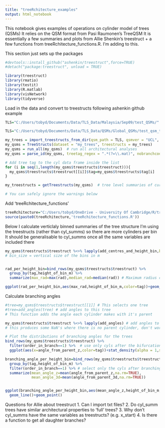 ---
title: "treeRchitecture_examples"
output: html_notebook
---

This notebook gives examples of operations on cylinder model of trees (QSMs)
It relies on the QSM format from Pasi Raumonen's TreeQSM
It is essentially a few summaries and plots from Allie Shenkin's treestruct 
+ a few functions from treeRchitecture_functions.R. I'm adding to this.

This section just sets up the packages
```{r}
#devtools::install_github("ashenkin/treestruct",force=TRUE)
#detach("package:treestruct", unload = TRUE)

library(treestruct)
library(rmatio)
library(testit)
library(R.matlab)
library(visNetwork)
library(tidyverse)
```

Load in the data and convert to treestructs following ashenkin github example
```{r}
TLS="C:/Users/tobyd/Documents/Data/TLS_Data/Malaysia/Sep09/test_QSMs/"

TLS="C:/Users/tobyd/Documents/Data/TLS_Data/QSMs/Global_QSMs/test_qsm_txt/"

my_trees = import_treestructs_from_dir(qsm_path = TLS, qsmver = "UCL", recursive = T)
my_qsms = TreeStructs(dataset = "my_trees", treestructs = my_trees)
my_qsms = run_all(my_qsms)  # run all architectural analyses
my_qsms = parse_id(my_qsms, treetag_regex = ".*(?=\\.mat)", nobranchcode = T)  # add tree tag to df

# Add tree tag to the cyl data frame inside the list
for (i in seq(1,length(my_qsms$treestructs$treestruct))){
  my_qsms$treestructs$treestruct[[i]]$tag=my_qsms$treestructs$tag[i]
}

my_treestructs = getTreestructs(my_qsms)  # tree level summaries of current architectural variables

# You can safely ignore the warnings below
```

Add 'treeRchitecture_functions'
```{r}
treeRchitecture="C:/Users/tobyd/OneDrive - University Of Cambridge/R/treeRchitecture/"
source(paste0(treeRchitecture,'treeRchitecture_functions.R'))
```


Below I calculate verticlaly binned summaries of the tree structure
I'm using the treestructs (rather than cyl_summs) so there are more cylinders per bin
It should be generalisable to cyl_summs once all the same variables are included there

```{r}

my_qsms$treestructs$treestruct %<>% lapply(add_centres_and_height_bin,bin_size=5) 
# bin_size = vertical size of the bins in m


rad_per_height_bin=bind_rows(my_qsms$treestructs$treestruct) %>% 
  group_by(tag,height_of_bin_m) %>% 
  summarize(max_rad=max(rad),median_rad=median(rad)) # Maximum radius cylinder per height bin

ggplot(rad_per_height_bin,aes(max_rad,height_of_bin_m,color=tag))+geom_line()

```


Calculate branching angles
```{r}
#tree=my_qsms$treestructs$treestruct[[1]] # This selects one tree
#tree=add_angles(tree) # add angles to this tree
# This function adds the angle each cylinder makes with it's parent

my_qsms$treestructs$treestruct %<>% lapply(add_angles) # add angles to all trees in the list
# this produces some NaN's where there is no parent cylinder, don't worry about that

# Plot the distributions of branching angles for the trees
bind_rows(my_qsms$treestructs$treestruct) %>%
  filter(order_in_branch==1) %>%  # use only cyls after the bifurcation points to get the branching angles only.
  ggplot(aes(x=angle_from_parent_z,color=tag))+stat_density(alpha = 1,size = 0.5,geom="line", position = "identity")

branching_angle_per_height_bin=bind_rows(my_qsms$treestructs$treestruct) %>% 
  group_by(tag,height_of_bin_m) %>% 
  filter(order_in_branch==1) %>% # select only the cyls after branching point to get branching angles
  summarize(mean_angle_z=mean(angle_from_parent_z,na.rm=TRUE),
            mean_angle_3d=mean(angle_from_parent_3d,na.rm=TRUE))  


ggplot(branching_angle_per_height_bin,aes(mean_angle_z,height_of_bin_m,color=tag))+
  geom_line()+geom_point()


```

Questions for Allie about treestruct
1. Can I import txt files?
2. Do cyl_summ trees have similar architectural properties to 'full' trees?
3. Why don't cyl_summs have the same variables as treestructs? (e.g. x_start)
4. Is there a function to get all daughter branches?
